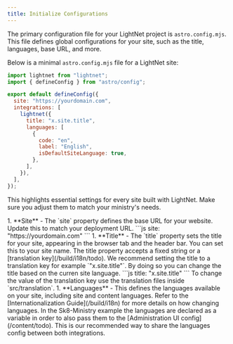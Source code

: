 ```yaml
---
title: Initialize Configurations
---
```




The primary configuration file for your LightNet project is `astro.config.mjs`. This file defines global configurations
for your site, such as the title, languages, base URL, and more.

Below is a minimal `astro.config.mjs` file for a LightNet site:

```js title="astro.config.mjs"
import lightnet from "lightnet";
import { defineConfig } from "astro/config";

export default defineConfig({
  site: "https://yourdomain.com",
  integrations: [
    lightnet({
      title: "x.site.title",
      languages: [
        {
          code: "en",
          label: "English",
          isDefaultSiteLanguage: true,
        },
      ],
    }),
  ],
});
```

This highlights essential settings for every site built with LightNet. Make sure you adjust them to match 
your ministry's needs.

<Steps>
1. **Site** - 
  The `site` property defines the base URL for your website. Update this to match your deployment URL.
   ```js
   site: "https://yourdomain.com"
   ```
1. **Title** - 
  The `title` property sets the title for your site, appearing in the browser tab and the header bar. You can set this to 
  your site name. The title property accepts a fixed string or a [translation key](/build/i18n/todo). We recommend setting
  the title to a translation key for example `"x.site.title"`. By doing so you can change the title based on the curren site language.
   ```js
   title: "x.site.title"
   ```
   To change the value of the translation key use the translation files inside `src/translation`.
1. **Languages** - 
  This defines the languages available on your site, including site and content languages. Refer to the 
  [Internationalization Guide](/build/i18n) for more details on how changing languages. In the Sk8-Ministry example the 
  languages are declared as a variable in order to also pass them to the [Administration UI config](/content/todo). This is our recommended way
  to share the languages config between both integrations.
</Steps>
